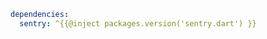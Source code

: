 ```yml {filename:pubspec.yaml}
dependencies:
  sentry: ^{{@inject packages.version('sentry.dart') }}
```
